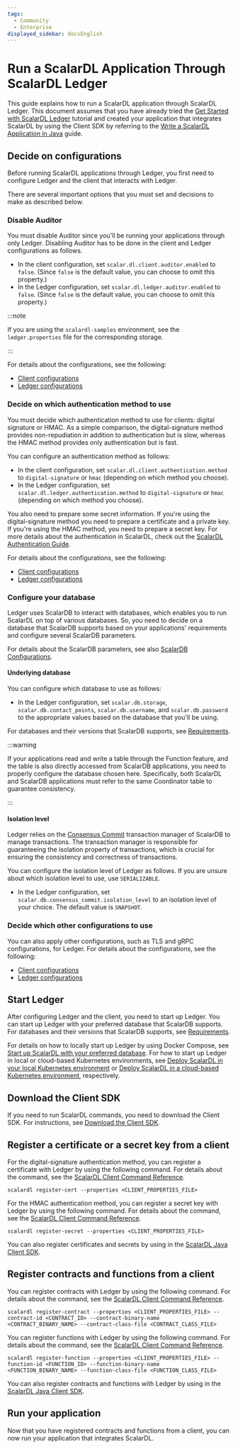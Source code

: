 ```yaml
---
tags:
  - Community
  - Enterprise
displayed_sidebar: docsEnglish
---
```


# Run a ScalarDL Application Through ScalarDL Ledger


This guide explains how to run a ScalarDL application through ScalarDL Ledger. This document assumes that you have already tried the [Get Started with ScalarDL Ledger](getting-started.mdx) tutorial and created your application that integrates ScalarDL by using the Client SDK by referring to the [Write a ScalarDL Application in Java](how-to-write-applications.mdx) guide.

## Decide on configurations

Before running ScalarDL applications through Ledger, you first need to configure Ledger and the client that interacts with Ledger.

There are several important options that you must set and decisions to make as described below.

### Disable Auditor

You must disable Auditor since you'll be running your applications through only Ledger. Disabling Auditor has to be done in the client and Ledger configurations as follows.

- In the client configuration, set `scalar.dl.client.auditor.enabled` to `false`. (Since `false` is the default value, you can choose to omit this property.)
- In the Ledger configuration, set `scalar.dl.ledger.auditor.enabled` to `false`. (Since `false` is the default value, you can choose to omit this property.)

:::note

If you are using the `scalardl-samples` environment, see the `ledger.properties` file for the corresponding storage.

:::

For details about the configurations, see the following:
- [Client configurations](configurations.mdx#client-configurations)
- [Ledger configurations](configurations.mdx#ledger-configurations)

### Decide on which authentication method to use

You must decide which authentication method to use for clients: digital signature or HMAC. As a simple comparison, the digital-signature method provides non-repudiation in addition to authentication but is slow, whereas the HMAC method provides only authentication but is fast.

You can configure an authentication method as follows:

- In the client configuration, set `scalar.dl.client.authentication.method` to `digital-signature` or `hmac` (depending on which method you choose).
- In the Ledger configuration, set `scalar.dl.ledger.authentication.method` to `digital-signature` or `hmac` (depending on which method you choose).

You also need to prepare some secret information. If you're using the digital-signature method you need to prepare a certificate and a private key. If you're using the HMAC method, you need to prepare a secret key. For more details about the authentication in ScalarDL, check out the [ScalarDL Authentication Guide](./authentication.mdx).

For details about the configurations, see the following:
- [Client configurations](configurations.mdx#client-configurations)
- [Ledger configurations](configurations.mdx#ledger-configurations)

### Configure your database

Ledger uses ScalarDB to interact with databases, which enables you to run ScalarDL on top of various databases. So, you need to decide on a database that ScalarDB supports based on your applications' requirements and configure several ScalarDB parameters.

For details about the ScalarDB parameters, see also [ScalarDB Configurations](https://scalardb.scalar-labs.com/docs/latest/configurations/).

#### Underlying database

You can configure which database to use as follows:

- In the Ledger configuration, set `scalar.db.storage`, `scalar.db.contact_points`, `scalar.db.username`, and `scalar.db.password` to the appropriate values based on the database that you'll be using.

For databases and their versions that ScalarDB supports, see [Requirements](requirements.mdx#databases).

:::warning

If your applications read and write a table through the Function feature, and the table is also directly accessed from ScalarDB applications, you need to properly configure the database chosen here. Specifically, both ScalarDL and ScalarDB applications must refer to the same Coordinator table to guarantee consistency.

:::

#### Isolation level

Ledger relies on the [Consensus Commit](https://scalardb.scalar-labs.com/docs/latest/consensus-commit/) transaction manager of ScalarDB to manage transactions. The transaction manager is responsible for guaranteeing the isolation property of transactions, which is crucial for ensuring the consistency and correctness of transactions.

You can configure the isolation level of Ledger as follows. If you are unsure about which isolation level to use, use `SERIALIZABLE`.

- In the Ledger configuration, set `scalar.db.consensus_commit.isolation_level` to an isolation level of your choice. The default value is `SNAPSHOT`.

### Decide which other configurations to use

You can also apply other configurations, such as TLS and gRPC configurations, for Ledger. For details about the configurations, see the following:

- [Client configurations](configurations.mdx#client-configurations)
- [Ledger configurations](configurations.mdx#ledger-configurations)

## Start Ledger

After configuring Ledger and the client, you need to start up Ledger. You can start up Ledger with your preferred database that ScalarDB supports. For databases and their versions that ScalarDB supports, see [Requirements](requirements.mdx#databases).

For details on how to locally start up Ledger by using Docker Compose, see [Start up ScalarDL with your preferred database](getting-started.mdx#start-up-scalardl-with-your-preferred-database). For how to start up Ledger in local or cloud-based Kubernetes environments, see [Deploy ScalarDL in your local Kubernetes environment](deploy-local-environment-overview.mdx) or [Deploy ScalarDL in a cloud-based Kubernetes environment](deploy-managed-kubernetes-environment-overview.mdx), respectively.

## Download the Client SDK

If you need to run ScalarDL commands, you need to download the Client SDK. For instructions, see [Download the Client SDK](getting-started.mdx#download-the-client-sdk).

## Register a certificate or a secret key from a client

For the digital-signature authentication method, you can register a certificate with Ledger by using the following command. For details about the command, see the [ScalarDL Client Command Reference](scalardl-command-reference.mdx#register-cert).

```shell
scalardl register-cert --properties <CLIENT_PROPERTIES_FILE>
```

For the HMAC authentication method, you can register a secret key with Ledger by using the following command. For details about the command, see the [ScalarDL Client Command Reference](scalardl-command-reference.mdx#register-secret).

```shell
scalardl register-secret --properties <CLIENT_PROPERTIES_FILE>
```

You can also register certificates and secrets by using <JavadocLink packageName="scalardl-java-client-sdk" path="com/scalar/dl/client/service" className="ClientService" /> in the [ScalarDL Java Client SDK](how-to-write-applications.mdx#use-the-scalardl-client-sdk).

## Register contracts and functions from a client

You can register contracts with Ledger by using the following command. For details about the command, see the [ScalarDL Client Command Reference](scalardl-command-reference.mdx#register-contract).

```shell
scalardl register-contract --properties <CLIENT_PROPERTIES_FILE> --contract-id <CONTRACT_ID> --contract-binary-name <CONTRACT_BINARY_NAME> --contract-class-file <CONTRACT_CLASS_FILE>
```

You can register functions with Ledger by using the following command. For details about the command, see the [ScalarDL Client Command Reference](scalardl-command-reference.mdx#register-function).

```shell
scalardl register-function --properties <CLIENT_PROPERTIES_FILE> --function-id <FUNCTION_ID> --function-binary-name <FUNCTION_BINARY_NAME> --function-class-file <FUNCTION_CLASS_FILE>
```

You can also register contracts and functions with Ledger by using <JavadocLink packageName="scalardl-java-client-sdk" path="com/scalar/dl/client/service" className="ClientService" /> in the [ScalarDL Java Client SDK](how-to-write-applications.mdx#use-the-scalardl-client-sdk).

## Run your application

Now that you have registered contracts and functions from a client, you can now run your application that integrates ScalarDL.
